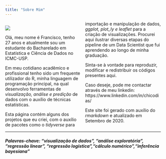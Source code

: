 ```yaml
---
title: "Sobre Mim"
---
```


<style>
  .col2 {
    columns: 2 200px;         /* number of columns and width in pixels*/
    -webkit-columns: 2 200px; /* chrome, safari */
    -moz-columns: 2 200px;    /* firefox */
  }
 </style>
<div class="col2">
![](IMG_9496.jpg)

Olá, meu nome é Francisco, tenho 27 anos e atualmente sou um estudante do Bacharelado em Estatística e Ciência de Dados no ICMC-USP.

Em meu cotidiano acadêmico e profissional tenho sido um frequente utilizador do R, minha linguagem de programação principal, na qual desenvolvo ferramentas de *visualização, análise e predição* de dados com o auxílio de técnicas estatísticas.

Esta página contém alguns dos projetos que eu criei, com o auxílio de pacotes como o *tidyverse* para importação e manipulação de dados, *ggplot, plot_ly e leaflet* para a criação de visualizações. Procurei aqui ilustrar diversas etapas do pipeline de um Data Scientist que fui aprendendo ao longo de minha graduação. 

Sinta-se à vontade para reproduzir, modificar e redistribuir os códigos presentes aqui.

Caso deseje, pode me contactar através de meu linkedin: https://www.linkedin.com/in/chicodias/

Este site foi gerado com auxílio do *rmarkdown* e atualizado em Setembro de 2020.
</div>


***


##### Palavras-chave: "visualização de dados", "análise exploratória", "regressão linear", "regressão logística","cálculo numérico","inferência bayesiana"